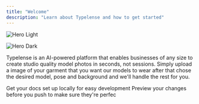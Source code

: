 ```yaml
---
title: "Welcome"
description: "Learn about Typelense and how to get started"
---
```


<img
  className="block dark:hidden"
  src="/images/typelense_welcome_screen.webp"
  alt="Hero Light"
  title=""
/>

<img
  className="hidden dark:block"
  src="/images/typelense_welcome_screen.webp"
  alt="Hero Dark"
  title={true}
/>

Typelense is an AI-powered platform that enables businesses of any size to create studio quality model photos in seconds, not sessions. Simply upload a image of your garment that you want our models to wear after that chose the desired model, pose and background and we'll handle the rest for you.

<CardGroup cols={2}>
  <Card title="Edit Your Docs" icon="pen-to-square" href="https://mintlify.com/docs/quickstart">
    Get your docs set up locally for easy development
  </Card>
  <Card title="Preview Changes" icon="image" href="https://mintlify.com/docs/development">
    Preview your changes before you push to make sure they're perfec
  </Card>
</CardGroup>